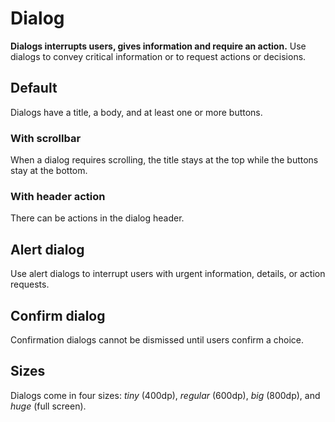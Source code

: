 # Dialog

**Dialogs interrupts users, gives information and require an action.**
Use dialogs to convey critical information or to request actions or decisions.

## Default

Dialogs have a title, a body, and at least one or more buttons.

### With scrollbar

When a dialog requires scrolling, the title stays at the top while the buttons stay at the bottom.

### With header action

There can be actions in the dialog header.

## Alert dialog

Use alert dialogs to interrupt users with urgent information, details, or action requests.

## Confirm dialog

Confirmation dialogs cannot be dismissed until users confirm a choice.

## Sizes

Dialogs come in four sizes: _tiny_ (400dp), _regular_ (600dp), _big_ (800dp), and _huge_ (full screen).
